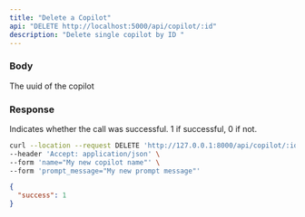 ```yaml
---
title: "Delete a Copilot"
api: "DELETE http://localhost:5000/api/copilot/:id"
description: "Delete single copilot by ID "
---
```


### Body

<ParamField path="id" type="string">
  The uuid of the copilot
</ParamField>

### Response

<ResponseField name="success" type="number">
  Indicates whether the call was successful. 1 if successful, 0 if not.
</ResponseField>

<RequestExample>

```bash Example Request
curl --location --request DELETE 'http://127.0.0.1:8000/api/copilot/:id' \
--header 'Accept: application/json' \
--form 'name="My new copilot name"' \
--form 'prompt_message="My new prompt message"'
```

</RequestExample>

<ResponseExample>

```json Response
{
  "success": 1
}
```

</ResponseExample>
